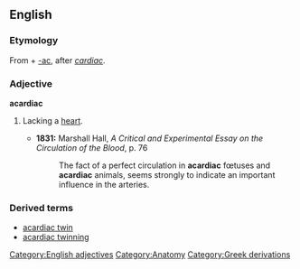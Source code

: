 ==English==

===Etymology===
From {{etyl|grc}} {{term|ἀκάρδιος||without a heart|sc=Polytonic|tr=akardios|lang=grc}} + [[-ac]], after ''[[cardiac]]''.

===Adjective===
'''acardiac'''

#{{medicine}} Lacking a [[heart]].
#*'''1831:''' Marshall Hall, ''A Critical and Experimental Essay on the Circulation of the Blood'', p. 76
#*:The fact of a perfect circulation in '''acardiac''' fœtuses and '''acardiac''' animals, seems strongly to indicate an important influence in the arteries.
===Derived terms===
*[[acardiac twin]]
*[[acardiac twinning]]
[[Category:English adjectives]]
[[Category:Anatomy]]
[[Category:Greek derivations]]